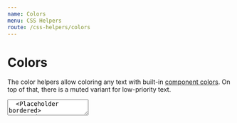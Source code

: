 ```yaml
---
name: Colors
menu: CSS Helpers
route: /css-helpers/colors
---
```


# Colors


The color helpers allow coloring any text with built-in
[component colors](/foundation/colors#component-colors). On top of that, there
is a muted variant for low-priority text.

<textarea is="docoff-react-preview">
  <Placeholder bordered>
    <code className="text-primary">.text-primary</code>
  </Placeholder>
  <Placeholder bordered>
    <code className="text-secondary">.text-secondary</code>
  </Placeholder>
  <Placeholder bordered>
    <code className="text-success">.text-success</code>
  </Placeholder>
  <Placeholder bordered>
    <code className="text-warning">.text-warning</code>
  </Placeholder>
  <Placeholder bordered>
    <code className="text-danger">.text-danger</code>
  </Placeholder>
  <Placeholder bordered>
    <code className="text-help">.text-help</code>
  </Placeholder>
  <Placeholder bordered>
    <code className="text-info">.text-info</code>
  </Placeholder>
  <Placeholder bordered>
    <code className="text-note">.text-note</code>
  </Placeholder>
  <Placeholder bordered dark>
    <code className="text-light">.text-light</code>
  </Placeholder>
  <Placeholder bordered>
    <code className="text-dark">.text-dark</code>
  </Placeholder>
  <Placeholder bordered>
    <code className="text-muted">.text-muted</code>
  </Placeholder>
</textarea>
